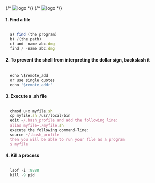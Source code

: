 
<div className={styles["Welcome"]}>
  {/* <img src={naviLogo} className={styles["logo-navi"]} alt="logo" /> */}
  {/* <img src={reactLogo} className={styles["logo-react"]} alt="logo" /> */}
</div>


#### 1. Find a file 
```jsx

  a) find (the program)
  b) /(the path)
  c) and -name abc.dmg
  find / -name abc.dmg
```

#### 2. To prevent the shell from interpreting the dollar sign, backslash it
```jsx
 
  echo \$remote_add
  or use single quotes
  echo '$remote_addr'
```

#### 3. Execute a .sh file
```jsx

  chmod u+x myfile.sh
  cp myfile.sh /usr/local/bin
  edit ~/.bash_profile and add the following line:
  alias myfile=./myfile.sh
  execute the following command-line:
  source ~/.bash_profile
  then you will be able to run your file as a program
  $ myfile
```

#### 4. Kill a process
```jsx

  lsof -i :8888
  kill -9 pid

```

<!--
Reference: 
1. https://codeburst.io/throttling-and-debouncing-in-javascript-b01cad5c8edf -->